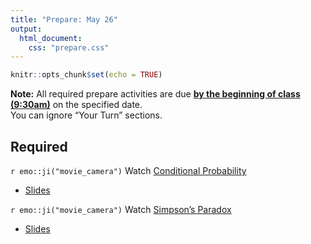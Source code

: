 ```yaml
---
title: "Prepare: May 26"
output: 
  html_document:
    css: "prepare.css"
---
```


```r
knitr::opts_chunk$set(echo = TRUE)
```

**Note:** All required prepare activities are due **<u>by the beginning of class (9:30am)</u>** on the specified date.
<br>
You can ignore "Your Turn" sections. 

## Required 

`r emo::ji("movie_camera")` Watch [Conditional Probability](https://warpwire.duke.edu/w/9RUGAA/)

- [Slides](https://sta198f2021.github.io/website/slides/week-02/w2-l04-condprob.html)

`r emo::ji("movie_camera")` Watch [Simpson's Paradox](https://www.youtube.com/watch?v=sdas62v0iJU)

- [Slides](https://rstudio-education.github.io/datascience-box/course-materials/slides/u2-d16-simpsons-paradox/u2-d16-simpsons-paradox.html#1)
